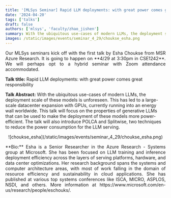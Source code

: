 ```yaml
---
title: '[MLSys Seminar] Rapid LLM deployments: with great power comes great responsibility'
date: '2024-04-20'
tags: ['talks']
draft: false
authors: ['mlsys', 'faculty/zhao_jishen']
summary: With the ubiquitous use-cases of modern LLMs, the deployment scale of these models is unforeseen. This has led to a large-scale datacenter expansion with GPUs, currently running into an energy wall worldwide. This talk will focus on the properties of generative LLMs that can be used to make the deployment of these models more power-efficient. The talk will also introduce POLCA and Splitwise, two techniques to reduce the power consumption for the LLM serving.
images: /static/images/events/seminar_4_29/choukse_esha.png
---
```


<p align="justify">
Our MLSys seminars kick off with the first talk by Esha Choukse from MSR Azure Research. It is going to happen on **4/29 at 3:30pm in CSE1242**. We will perhaps opt to a hybrid seminar with Zoom attendance accommodated.

**Talk title:** Rapid LLM deployments: with great power comes great responsibility

**Talk Abstract:** With the ubiquitous use-cases of modern LLMs, the deployment scale of these models is unforeseen. This has led to a large-scale datacenter expansion with GPUs, currently running into an energy wall worldwide. This talk will focus on the properties of generative LLMs that can be used to make the deployment of these models more power-efficient. The talk will also introduce POLCA and Splitwise, two techniques to reduce the power consumption for the LLM serving.
</p>

<center>
![choukse_esha](/static/images/events/seminar_4_29/choukse_esha.png)
</center>

<p align="justify">
**Bio:** Esha is a  Senior Researcher in the Azure Research - Systems group at Microsoft. She has been focused on LLM training and inference deployment efficiency across the layers of serving platforms, hardware, and data center optimizations. Her research background spans the systems and computer architecture areas, with most of work falling in the domain of resource efficiency and sustainability in cloud applications. She has published at various top systems conferences like ISCA, MICRO, ASPLOS, NSDI, and others. More information at https://www.microsoft.com/en-us/research/people/eschouks/. 
</p>
